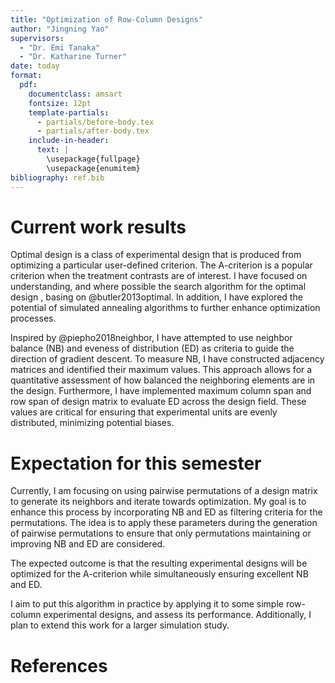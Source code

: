 ```yaml
---
title: "Optimization of Row-Column Designs"
author: "Jingning Yao"
supervisors:
  - "Dr. Emi Tanaka"
  - "Dr. Katharine Turner"
date: today
format: 
  pdf: 
    documentclass: amsart
    fontsize: 12pt
    template-partials:
      - partials/before-body.tex
      - partials/after-body.tex
    include-in-header:
      text: |
        \usepackage{fullpage}
        \usepackage{enumitem}
bibliography: ref.bib
---
```


# Current work results

Optimal design is a class of experimental design that is produced from optimizing a particular user-defined criterion. The A-criterion is a popular criterion when the treatment contrasts are of interest. I have focused on understanding, and where possible the search algorithm for the optimal design , basing on @butler2013optimal. In addition, I have explored the potential of simulated annealing algorithms to further enhance optimization processes.

Inspired by @piepho2018neighbor, I have attempted to use neighbor balance (NB) and eveness of distribution (ED) as criteria to guide the direction of gradient descent. To measure NB, I have constructed adjacency matrices and identified their maximum values. This approach allows for a quantitative assessment of how balanced the neighboring elements are in the design. Furthermore, I have implemented maximum column span and row span of design matrix to evaluate ED across the design field. These values are critical for ensuring that experimental units are evenly distributed, minimizing potential biases.

# Expectation for this semester

Currently, I am focusing on using pairwise permutations of a design matrix to generate its neighbors and iterate towards optimization. My goal is to enhance this process by incorporating NB and ED as filtering criteria for the permutations. The idea is to apply these parameters during the generation of pairwise permutations to ensure that only permutations maintaining or improving NB and ED are considered. 

The expected outcome is that the resulting experimental designs will be optimized for the A-criterion while simultaneously ensuring excellent NB and ED.

I aim to put this algorithm in practice by applying it to some simple row-column experimental designs, and assess its performance. Additionally, I plan to extend this work for a larger simulation study.

# References
